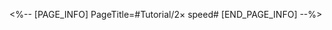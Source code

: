 <%-- [PAGE_INFO]
PageTitle=#Tutorial/2× speed#
[END_PAGE_INFO] --%>
{{Tutorial
|sort      = 221001
|title     = 2&times; speed
|subtitle  = 
|type      = Battle
|about     = 
|image1    = Tutorial 2× speed 1.png{{subst:void|<!--$UPLOAD:<<SpriteOutput/TutorialPic/TutorialPage_221001.png>-<Tutorial 2× speed 1.png>-<Tutorial Files>>-->}}
|text1     = Use {{Color|h|nobold=1|2&times; speed}} to experience quicker battles. However, 2&times; speed will be temporarily turned off in some special combat situations.
}}
